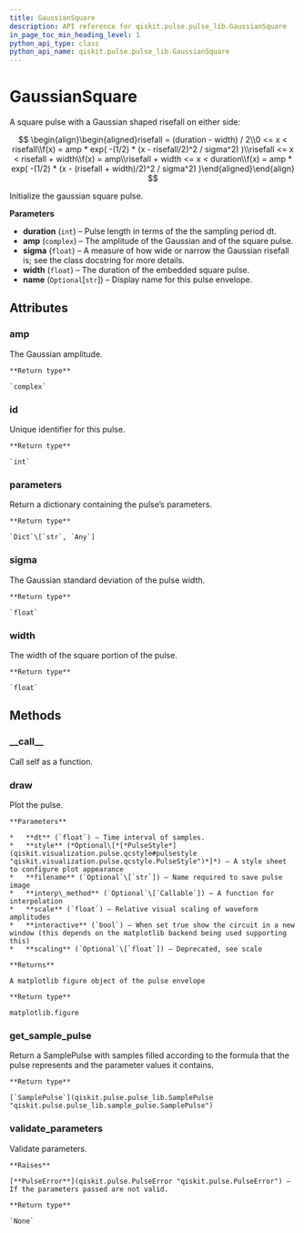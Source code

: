 ```yaml
---
title: GaussianSquare
description: API reference for qiskit.pulse.pulse_lib.GaussianSquare
in_page_toc_min_heading_level: 1
python_api_type: class
python_api_name: qiskit.pulse.pulse_lib.GaussianSquare
---
```


# GaussianSquare

<Class id="qiskit.pulse.pulse_lib.GaussianSquare" isDedicatedPage={true} github="https://github.com/qiskit/qiskit/tree/stable/0.14/qiskit/pulse/pulse_lib/parametric_pulses.py" signature="GaussianSquare(duration, amp, sigma, width, name=None)" modifiers="class">
  A square pulse with a Gaussian shaped risefall on either side:

$$
\begin{align}\begin{aligned}risefall = (duration - width) / 2\\0 <= x < risefall\\f(x) = amp * exp( -(1/2) * (x - risefall/2)^2 / sigma^2) )\\risefall <= x < risefall + width\\f(x) = amp\\risefall + width <= x < duration\\f(x) = amp * exp( -(1/2) * (x - (risefall + width)/2)^2 / sigma^2) )\end{aligned}\end{align} 
$$

  Initialize the gaussian square pulse.

  **Parameters**

  *   **duration** (`int`) – Pulse length in terms of the the sampling period dt.
  *   **amp** (`complex`) – The amplitude of the Gaussian and of the square pulse.
  *   **sigma** (`float`) – A measure of how wide or narrow the Gaussian risefall is; see the class docstring for more details.
  *   **width** (`float`) – The duration of the embedded square pulse.
  *   **name** (`Optional`\[`str`]) – Display name for this pulse envelope.

  ## Attributes

  <span id="gaussiansquare-amp" />

  ### amp

  <Attribute id="qiskit.pulse.pulse_lib.GaussianSquare.amp" attributeTypeHint="complex">
    The Gaussian amplitude.

    **Return type**

    `complex`
  </Attribute>

  <span id="gaussiansquare-id" />

  ### id

  <Attribute id="qiskit.pulse.pulse_lib.GaussianSquare.id" attributeTypeHint="int">
    Unique identifier for this pulse.

    **Return type**

    `int`
  </Attribute>

  <span id="gaussiansquare-parameters" />

  ### parameters

  <Attribute id="qiskit.pulse.pulse_lib.GaussianSquare.parameters" attributeTypeHint="Dict[str, Any]">
    Return a dictionary containing the pulse’s parameters.

    **Return type**

    `Dict`\[`str`, `Any`]
  </Attribute>

  <span id="gaussiansquare-sigma" />

  ### sigma

  <Attribute id="qiskit.pulse.pulse_lib.GaussianSquare.sigma" attributeTypeHint="float">
    The Gaussian standard deviation of the pulse width.

    **Return type**

    `float`
  </Attribute>

  <span id="gaussiansquare-width" />

  ### width

  <Attribute id="qiskit.pulse.pulse_lib.GaussianSquare.width" attributeTypeHint="float">
    The width of the square portion of the pulse.

    **Return type**

    `float`
  </Attribute>

  ## Methods

  <span id="gaussiansquare-call" />

  ### \_\_call\_\_

  <Function id="qiskit.pulse.pulse_lib.GaussianSquare.__call__" signature="GaussianSquare.__call__(channel)">
    Call self as a function.
  </Function>

  <span id="gaussiansquare-draw" />

  ### draw

  <Function id="qiskit.pulse.pulse_lib.GaussianSquare.draw" signature="GaussianSquare.draw(dt=1, style=None, filename=None, interp_method=None, scale=1, interactive=False, scaling=None)">
    Plot the pulse.

    **Parameters**

    *   **dt** (`float`) – Time interval of samples.
    *   **style** (*Optional\[*[*PulseStyle*](qiskit.visualization.pulse.qcstyle#pulsestyle "qiskit.visualization.pulse.qcstyle.PulseStyle")*]*) – A style sheet to configure plot appearance
    *   **filename** (`Optional`\[`str`]) – Name required to save pulse image
    *   **interp\_method** (`Optional`\[`Callable`]) – A function for interpolation
    *   **scale** (`float`) – Relative visual scaling of waveform amplitudes
    *   **interactive** (`bool`) – When set true show the circuit in a new window (this depends on the matplotlib backend being used supporting this)
    *   **scaling** (`Optional`\[`float`]) – Deprecated, see scale

    **Returns**

    A matplotlib figure object of the pulse envelope

    **Return type**

    matplotlib.figure
  </Function>

  <span id="gaussiansquare-get-sample-pulse" />

  ### get\_sample\_pulse

  <Function id="qiskit.pulse.pulse_lib.GaussianSquare.get_sample_pulse" signature="GaussianSquare.get_sample_pulse()">
    Return a SamplePulse with samples filled according to the formula that the pulse represents and the parameter values it contains.

    **Return type**

    [`SamplePulse`](qiskit.pulse.pulse_lib.SamplePulse "qiskit.pulse.pulse_lib.sample_pulse.SamplePulse")
  </Function>

  <span id="gaussiansquare-validate-parameters" />

  ### validate\_parameters

  <Function id="qiskit.pulse.pulse_lib.GaussianSquare.validate_parameters" signature="GaussianSquare.validate_parameters()">
    Validate parameters.

    **Raises**

    [**PulseError**](qiskit.pulse.PulseError "qiskit.pulse.PulseError") – If the parameters passed are not valid.

    **Return type**

    `None`
  </Function>
</Class>

